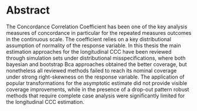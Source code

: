 # Abstract {.unnumbered}

The Concordance Correlation Coefficient has been one of the key analysis measures of concordance in particular for the repeated measures outcomes in the continuous scale. The coefficient relies on a key distributional assumption of normality of the response variable. In this thesis the main estimation approaches for the longitudinal CCC have been reviewed through simulation sets under distributional misspecifications, where both bayesian and bootstrap Bca approaches obtained the better coverage, but nonetheless all reviewed methods failed to reach its nominal coverage under strong right-skewness on the response variable. The application of popular transformations for the asymptotic estimate did not provide visible coverage improvements, while in the presence of a drop-out pattern robust methods that require complete case analysis were significantly limited for the longitudinal CCC estimation.